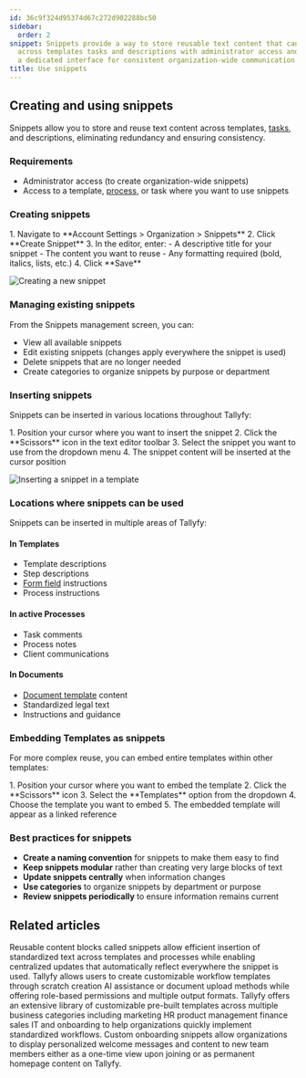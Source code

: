 ```yaml
---
id: 36c9f324d95374d67c272d902288bc50
sidebar:
  order: 2
snippet: Snippets provide a way to store reusable text content that can be inserted
  across templates tasks and descriptions with administrator access and managed through
  a dedicated interface for consistent organization-wide communication.
title: Use snippets
---
```



## Creating and using snippets

Snippets allow you to store and reuse text content across templates, [tasks](/products/pro/tracking-and-tasks/tasks/), and descriptions, eliminating redundancy and ensuring consistency.

### Requirements
- Administrator access (to create organization-wide snippets)
- Access to a template, [process](/products/pro/tracking-and-tasks/processes/), or task where you want to use snippets

### Creating snippets

<Steps>
1. Navigate to **Account Settings > Organization > Snippets**
2. Click **Create Snippet**
3. In the editor, enter:
   - A descriptive title for your snippet
   - The content you want to reuse
   - Any formatting required (bold, italics, lists, etc.)
4. Click **Save**
</Steps>

![Creating a new snippet](https://screenshots.tallyfy.com/tallyfy%2Fpro%2Fdesktop-light-create-snippet1701483433378.png)

### Managing existing snippets

From the Snippets management screen, you can:
- View all available snippets
- Edit existing snippets (changes apply everywhere the snippet is used)
- Delete snippets that are no longer needed
- Create categories to organize snippets by purpose or department

### Inserting snippets

Snippets can be inserted in various locations throughout Tallyfy:

<Steps>
1. Position your cursor where you want to insert the snippet
2. Click the **Scissors** icon in the text editor toolbar
3. Select the snippet you want to use from the dropdown menu
4. The snippet content will be inserted at the cursor position
</Steps>

![Inserting a snippet in a template](https://screenshots.tallyfy.com/tallyfy%2Fpro%2Fdesktop-light-insert-snippet-in-template-example.png)

### Locations where snippets can be used

Snippets can be inserted in multiple areas of Tallyfy:

#### In Templates
- Template descriptions
- Step descriptions
- [Form field](/products/pro/tracking-and-tasks/tasks/what-are-form-fields-in-tallyfy/) instructions
- Process instructions

#### In active Processes
- Task comments
- Process notes
- Client communications

#### In Documents
- [Document template](/products/pro/documenting/documents/) content
- Standardized legal text
- Instructions and guidance

### Embedding Templates as snippets

For more complex reuse, you can embed entire templates within other templates:

<Steps>
1. Position your cursor where you want to embed the template
2. Click the **Scissors** icon
3. Select the **Templates** option from the dropdown
4. Choose the template you want to embed
5. The embedded template will appear as a linked reference
</Steps>

### Best practices for snippets

- **Create a naming convention** for snippets to make them easy to find
- **Keep snippets modular** rather than creating very large blocks of text
- **Update snippets centrally** when information changes
- **Use categories** to organize snippets by department or purpose
- **Review snippets periodically** to ensure information remains current


## Related articles
<CardGrid>
<LinkTitleCard header="<b>Templates > Snippets</b>" href="/products/pro/documenting/templates/snippets/" > Reusable content blocks called snippets allow efficient insertion of standardized text across templates and processes while enabling centralized updates that automatically reflect everywhere the snippet is used. </LinkTitleCard>
<LinkTitleCard header="<b>Templates > Create a template</b>" href="/products/pro/documenting/templates/create-template/" > Tallyfy allows users to create customizable workflow templates through scratch creation AI assistance or document upload methods while offering role-based permissions and multiple output formats. </LinkTitleCard>
<LinkTitleCard header="<b>Templates > Sample templates</b>" href="/products/pro/documenting/templates/how-can-i-access-tallyfys-sample-templates/" > Tallyfy offers an extensive library of customizable pre-built templates across multiple business categories including marketing HR product management finance sales IT and onboarding to help organizations quickly implement standardized workflows. </LinkTitleCard>
<LinkTitleCard header="<b>Tutorials > Welcome snippets</b>" href="/products/pro/tutorials/how-to-create-a-custom-onboarding-snippet/" > Custom onboarding snippets allow organizations to display personalized welcome messages and content to new team members either as a one-time view upon joining or as permanent homepage content on Tallyfy. </LinkTitleCard>
</CardGrid>